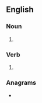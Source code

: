 ==English==

===Noun===
{{head|en|noun plural form}}

# {{plural of|wone|lang=en}}

===Verb===
{{head|en|verb form}}

# {{en-third-person singular of|wone}}

===Anagrams===
* {{anagrams|en|Owens|Snowe|owsen|sowen|swone}}